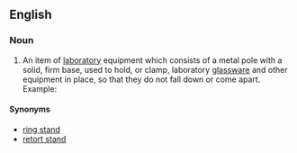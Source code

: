 ==English==

===Noun===
{{en-noun|sg=[[clamp]] [[stand]]}}

# {{context|chemistry}} An item of [[laboratory]] equipment which consists of a metal pole with a solid, firm base, used to hold, or clamp, laboratory [[glassware]] and other equipment in place, so that they do not fall down or come apart. Example:

====Synonyms====
* [[ring stand]]
* [[retort stand]]